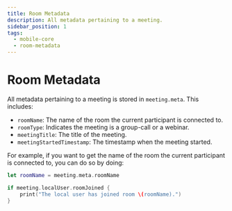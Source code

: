 ```yaml
---
title: Room Metadata
description: All metadata pertaining to a meeting.
sidebar_position: 1
tags:
  - mobile-core
  - room-metadata
---
```


# Room Metadata

All metadata pertaining to a meeting is stored in `meeting.meta`. This includes:

- `roomName`: The name of the room the current participant is connected to.
- `roomType`: Indicates the meeting is a group-call or a webinar.
- `meetingTitle`: The title of the meeting.
- `meetingStartedTimestamp`: The timestamp when the meeting started.

For example, if you want to get the name of the room the current participant is
connected to, you can do so by doing:

```swift
let roomName = meeting.meta.roomName

if meeting.localUser.roomJoined {
    print("The local user has joined room \(roomName).")
}
```

<head>
  <title>iOS Core Room Metadata</title>
</head>
